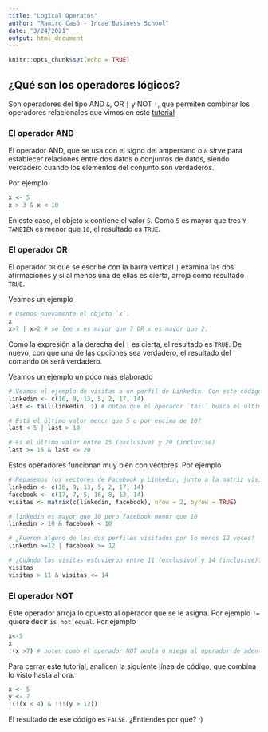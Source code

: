 ```yaml
---
title: "Logical Operatos"
author: "Ramiro Casó - Incae Business School"
date: "3/24/2021"
output: html_document
---
```


```r
knitr::opts_chunk$set(echo = TRUE)
```

## ¿Qué son los operadores lógicos?

Son operadores del tipo AND `&`, OR `|` y NOT `!`, que permiten combinar los operadores relacionales que vimos en este [tutorial](https://ramirocaso.github.io/learning_R/relational_operators.html) 

### El operador AND

El operador AND, que se usa con el signo del ampersand o `&` sirve para establecer relaciones entre dos datos o conjuntos de datos, siendo verdadero cuando los elementos del conjunto son verdaderos. 

Por ejemplo
```r
x <- 5
x > 3 & x < 10
```
En este caso, el objeto `x` contiene el valor `5`. Como `5` es mayor que tres `Y TAMBIÉN` es menor que `10`, el resultado es `TRUE`. 

### El operador OR

El operador `OR` que se escribe con la barra vertical `|` examina las dos afirmaciones y si al menos una de ellas es cierta, arroja como resultado `TRUE`. 

Veamos un ejemplo

```r
# Usemos nuevamente el objeto `x`. 
x
x>7 | x>2 # se lee x es mayor que 7 OR x es mayor que 2. 

```

Como la expresión a la derecha del `|` es cierta, el resultado es `TRUE`. De nuevo, con que una de las opciones sea verdadero, el resultado del comando `OR` será verdadero. 

Veamos un ejemplo un poco más elaborado 
```r
# Veamos el ejemplo de visitas a un perfil de Linkedin. Con este código creamos el vector y el objeto `last`. 
linkedin <- c(16, 9, 13, 5, 2, 17, 14)
last <- tail(linkedin, 1) # noten que el operador `tail` busca el último elemento del vector (por eso el 1 al final)

# Está el último valor menor que 5 o por encima de 10?
last < 5 | last > 10

# Es el último valor entre 15 (exclusive) y 20 (incluvise)
last >= 15 & last <= 20
```

Estos operadores funcionan muy bien con vectores. Por ejemplo 

```r
# Repasemos los vectores de Facebook y Linkedin, junto a la matriz visitas
linkedin <- c(16, 9, 13, 5, 2, 17, 14)
facebook <- c(17, 7, 5, 16, 8, 13, 14)
visitas <- matrix(c(linkedin, facebook), nrow = 2, byrow = TRUE)

# linkedin es mayor que 10 pero facebook menor que 10
linkedin > 10 & facebook < 10

# ¿Fueron alguno de los dos perfiles visitados por lo menos 12 veces?
linkedin >=12 | facebook >= 12

# ¿Cuándo las visitas estuvieron entre 11 (exclusivo) y 14 (inclusive)?
visitas
visitas > 11 & visitas <= 14

```


### El operador NOT

Este operador arroja lo opuesto al operador que se le asigna. Por ejemplo `!=` quiere decir `is not equal`.
Por ejemplo
```r
x<-5
x
!(x >7) # noten como el operador NOT anula o niega al operador de adentro del paréntesis, que estable que x > 7 (FALSE). Anular un argumento FALSE lo hace TRUE 
```

Para cerrar este tutorial, analicen la siguiente línea de código, que combina lo visto hasta ahora. 

```r
x <- 5
y <- 7
!(!(x < 4) & !!!(y > 12))
```

El resultado de ese código es `FALSE`. ¿Entiendes por qué? ;)



